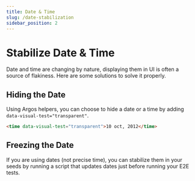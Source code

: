 ```yaml
---
title: Date & Time
slug: /date-stabilization
sidebar_position: 2
---
```


# Stabilize Date & Time

Date and time are changing by nature, displaying them in UI is often a source of flakiness. Here are some solutions to solve it properly.

## Hiding the Date

Using Argos helpers, you can choose to hide a date or a time by adding `data-visual-test="transparent"`.

```html
<time data-visual-test="transparent">10 oct, 2012</time>
```

## Freezing the Date

If you are using dates (not precise time), you can stabilize them in your seeds by running a script that updates dates just before running your E2E tests.
